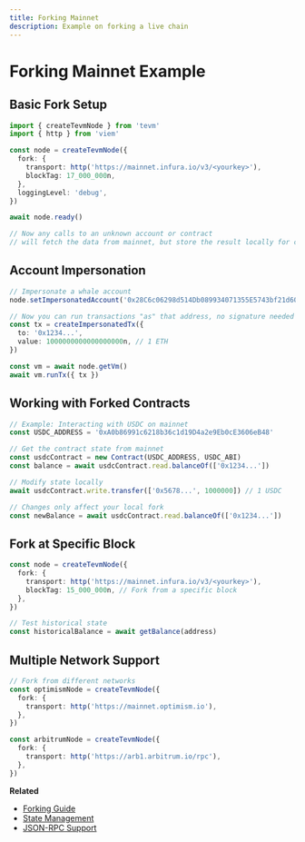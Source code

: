 ```yaml
---
title: Forking Mainnet
description: Example on forking a live chain
---
```


# Forking Mainnet Example

## Basic Fork Setup

```ts
import { createTevmNode } from 'tevm'
import { http } from 'viem'

const node = createTevmNode({
  fork: {
    transport: http('https://mainnet.infura.io/v3/<yourkey>'),
    blockTag: 17_000_000n,
  },
  loggingLevel: 'debug',
})

await node.ready()

// Now any calls to an unknown account or contract
// will fetch the data from mainnet, but store the result locally for caching.
```

## Account Impersonation

```ts
// Impersonate a whale account
node.setImpersonatedAccount('0x28C6c06298d514Db089934071355E5743bf21d60') // Binance 14

// Now you can run transactions "as" that address, no signature needed
const tx = createImpersonatedTx({
  to: '0x1234...',
  value: 1000000000000000000n, // 1 ETH
})

const vm = await node.getVm()
await vm.runTx({ tx })
```

## Working with Forked Contracts

```ts
// Example: Interacting with USDC on mainnet
const USDC_ADDRESS = '0xA0b86991c6218b36c1d19D4a2e9Eb0cE3606eB48'

// Get the contract state from mainnet
const usdcContract = new Contract(USDC_ADDRESS, USDC_ABI)
const balance = await usdcContract.read.balanceOf(['0x1234...'])

// Modify state locally
await usdcContract.write.transfer(['0x5678...', 1000000]) // 1 USDC

// Changes only affect your local fork
const newBalance = await usdcContract.read.balanceOf(['0x1234...'])
```

## Fork at Specific Block

```ts
const node = createTevmNode({
  fork: {
    transport: http('https://mainnet.infura.io/v3/<yourkey>'),
    blockTag: 15_000_000n, // Fork from a specific block
  },
})

// Test historical state
const historicalBalance = await getBalance(address)
```

## Multiple Network Support

```ts
// Fork from different networks
const optimismNode = createTevmNode({
  fork: {
    transport: http('https://mainnet.optimism.io'),
  },
})

const arbitrumNode = createTevmNode({
  fork: {
    transport: http('https://arb1.arbitrum.io/rpc'),
  },
})
```

**Related**
- [Forking Guide](../core/forking)
- [State Management](../core/managing-state)
- [JSON-RPC Support](../api/json-rpc)